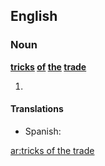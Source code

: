==English==

===Noun===
'''[[trick]]s [[of]] [[the]] [[trade]]'''

# {{plural of|[[trick of the trade]]}}

====Translations====
* Spanish: {{t-|es|trucos del oficio|mpl}}

[[ar:tricks of the trade]]